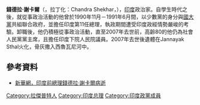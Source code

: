 {{Infobox Officeholder
|name=錢德拉·謝卡爾
|original_name = चन्द्रशेखर सिंह<br>Chandra Shekhar
|image = Chandra Shekhar Singh 2010 stamp of India.jpg
|caption      = 
|office       = {{flagicon|India}} 第8任[[印度总理|印度总理]]
|president    = [[拉马斯瓦米·文卡塔拉曼|拉马斯瓦米·文卡塔拉曼]]
|deputy       = [[乔杜里·德维·拉尔|乔杜里·德维·拉尔]]
|term_start   = 1990年11月10日
|term_end     = 1991年6月21日
|predecessor  = [[维什瓦纳特·普拉塔普·辛格|维什瓦纳特·普拉塔普·辛格]]
|successor    = [[纳拉辛哈·拉奥|纳拉辛哈·拉奥]]
|office2 = 印度内政部长
|term_start2 = 1990年11月10日
|term_end2 = 1991年6月21日
|predecessor2 = [[穆夫提·穆罕默德·赛义德|穆夫提·穆罕默德·赛义德]]
|successor2 = Shankarrao Chavan
|birth_date   = {{birth date|1927|04|17|df=y}}
|birth_place  = {{flag|British Raj}}[[英属印度联合省|联合省]][[巴利亚|巴利亚]] (现在[[北方邦|北方邦]])
|death_date   = {{death date and age|2007|7|8|1927|4|17|df=y}}
|death_place  = {{IND}}[[新德里|新德里]]
|party        = [[Samajwadi_Janata_Party_(Rashtriya)|Samajwadi Janata Party]] <small>(1990–2007)</small>
|alma_mater   = [[阿拉哈巴德大学|阿拉哈巴德大学]]
| children =
| spouse =
|signature    = Chandrashekhar-Prime-Minister.jpg
|honorific_prefix=[[尊敬的|尊敬的]]
}}

'''錢德拉·謝卡爾'''（{{lang-hi|चन्द्रशेखर सिंह}}，拉丁化：Chandra Shekhar，{{bd|1927年|7月1日|2007年|7月8日|catIdx=S}}），[[印度|印度]]政治家。自學生時代之後，就從事政治活動的他曾於1990年11月－1991年6月間，以少數黨的身分與[[國大黨|國大黨]]共組聯合政府，並擔任印度第11任總理，執政期間遭受印度政經情勢嚴峻的考驗。卸職後，他仍積極從事政治活動，直至2007年去世前，高齡80的他仍為社會人民黨黨主席，且擔任印度下院人民院議員。2007年去世後遺體在Jannayak Sthal火化，骨灰撒入西魯瓦尼河中。

== 參考資料 ==
* [http://news.xmnext.com/world/shehui/2007/07/08/791230.html 新華網，印度前總理錢德拉·謝卡爾病逝] {{Wayback|url=http://news.xmnext.com/world/shehui/2007/07/08/791230.html |date=20070927022921 }}
{{印度总理}}
{{Cold War figures}}
{{印度政治人物小作品}}
{{DEFAULTSORT:Shekhar, Chandra}}

[[Category:拉傑普特人|Category:拉傑普特人]]
[[Category:印度总理|Category:印度总理]]
[[Category:印度政黨成員|Category:印度政黨成員]]